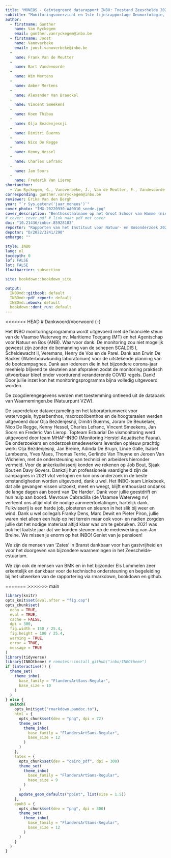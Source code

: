 ```yaml
--- 
title: "MONEOS - Geïntegreerd datarapport INBO: Toestand Zeeschelde 2021"
subtitle: "Monitoringsoverzicht en 1ste lijnsrapportage Geomorfologie, diversiteit Habitats en diversiteit Soorten"
author: 
  - firstname: Gunther
    name: Van Ryckegem
    email: gunther.vanryckegem@inbo.be 
  - firstname: Joost
    name: Vanoverbeke
    email: joost.vanoverbeke@inbo.be
  - 
    name: Frank Van de Meutter
  - 
    name: Bart Vandevoorde
  - 
    name: Wim Mertens
  - 
    name: Amber Mertens
  - 
    name: Alexander Van Braeckel
  - 
    name: Vincent Smeekens
  - 
    name: Koen Thibau
  - 
    name: Olja Bezdenjesnji
  - 
    name: Dimitri Buerms
  - 
    name: Nico De Regge
  - 
    name: Kenny Hessel
  - 
    name: Charles Lefranc
  - 
    name: Jan Soors
  - 
    name: Frederik Van Lierop
shortauthor: 
  - Van Ryckegem, G., Vanoverbeke, J., Van de Meutter, F., Vandevoorde, B., Mertens, W., Mertens, A., Van Braeckel, A., Smeekens, V., Thibau, K., Bezdenjesnji, O., Buerms, D., De Regge, N., Hessel, K., Lefranc, C., Soors, J., Van Lierop, F.
corresponding: gunther.vanryckegem@inbo.be
reviewer: Erika Van den Bergh
year: "`r Sys.getenv('jaar_moneos')`"
cover_photo: "IMG-20220930-WA0010_snede.jpg"
cover_description: "Benthosstaalname op het Groot Schoor van Hamme (nieuwe ontpoldering) eind september 2022 (foto door Dimitri Buerms)."
# cover: cover.pdf # link naar pdf met cover
doi: "10.21436/inbor.85928183"
reportnr: "Rapporten van het Instituut voor Natuur- en Bosonderzoek 2022 (26)"
depotnr: "D/2022/3241/290"
embargo: ""

style: INBO
lang: nl
tocdepth: 0
lof: FALSE
lot: FALSE
floatbarrier: subsection

site: bookdown::bookdown_site

output:
  INBOmd::gitbook: default
  INBOmd::pdf_report: default
  INBOmd::ebook: default
  bookdown::dont_run: default
---
```



<<<<<<< HEAD
# Dankwoord/Voorwoord {-}

Het INBO monitoringsprogramma wordt uitgevoerd met de financiële steun van de Vlaamse Waterweg nv, Maritieme Toegang (MT) en het Agentschap voor Natuur en Bos (ANB).
Waarvoor dank.
De monitoring zou niet mogelijk geweest zijn zonder de bemanning van de schepen SCALDIS I, Scheldewacht II, Veremans, Henry de Vos en de Parel.
Dank aan Erwin De Backer (Waterbouwkundig laboratorium) voor de uitstekende planning van de bootcampagnes.
Dank aan iedereen die in het bijzondere corona-jaar meehielp blijvend te sleutelen aan afspraken zodat de monitoring praktisch uitvoerbaar bleef onder voordurend veranderende COVID regels.
Dank!
Door jullie inzet kon het monitoringsprogramma bijna volledig uitgevoerd worden.

De zoogdierengegevens werden met toestemming ontleend uit de databank van Waarnemingen.be (Natuurpunt VZW).

De superdeluxe dataverzameling en het laboratoriumwerk voor watervogels, hyperbenthos, macrozoöbenthos en de hoogteraaien werden uitgevoerd door Olja Bezdenjesnji, Dimitri Buerms, Joram De Beukelaer, Nico De Regge, Kenny Hessel, Charles Lefranc, Vincent Smeekens, Jan Soors en Frederic Van Lierop.
Topteam Estuaria!
De vismonitoring werd uitgevoerd door team MHAF-INBO (Monitoring Herstel Aquatische Fauna).
De onderzoekers en onderzoeksmedewerkers leverden opnieuw prachtig werk: Olja Bezdenjesnji, Jan Breine, Adinda De Bruyn, Linde Galle, Isabel Lambeens, Yves Maes, Thomas Terrie, Gerlinde Van Thuyne en Jeroen Van Wichelen, met de ondersteuning van technici en arbeiders hieronder vermeld.
Voor de ankerkuilvisserij konden we rekenen op Job Bout, Sjaak Bout en Davy Govers.
Dankzij hun professionele vaardigheid zijn de campagnes in 2021 vlot verlopen en kon ons onderzoek in de beste omstandigheden worden uitgevoerd, dank u wel.
Het INBO-team Linkebeek, dat alle gevangen vissen uitzoekt, meet en weegt, blijft enthousiast ondanks de lange dagen aan boord van 'De Harder'.
Dank voor jullie geestdrift en hun hulp aan boord.
Mevrouw Cabradilla (de Vlaamse Waterweg nv) verleent ons altijd vlot de nodige aanmeertoelatingen, hartelijk dank.
Fuikvisserij is een harde job, ploeteren en sleuren in het slik bij weer en wind.
Dank u wel collega's Franky Dens, Marc Dewit en Pieter Piron, jullie waren niet alleen een hulp op het terrein maar ook voor- en nadien zorgden jullie dat het nodige materiaal altijd klaar was om te gebruiken.
2021 was ook het laatste jaar dat we konden steunen op de medewerking van Jan Breine.
We missen je enorm op het INBO!
Geniet van je pensioen!

We zijn de mensen van 'Zates' in Branst dankbaar voor hun gastvrijheid en voor het doorgeven van bijzondere waarnemingen in het Zeeschelde-estuarium.

We zijn ook de mensen van BMK en in het bijzonder Els Lommelen zeer erkentelijk en dankbaar voor de technische ondersteuning en begeleiding bij het uitwerken van de rapportering via rmarkdown, bookdown en github.


=======
>>>>>>> main
```r
library(knitr)
opts_knit$set(eval.after = "fig.cap")
opts_chunk$set(
  echo = TRUE, 
  eval = TRUE,
  cache = FALSE,
  dpi = 300,
  fig.width = 150 / 25.4,
  fig.height = 100 / 25.4,
  warning = TRUE,
  error = TRUE,
  message = TRUE
)
library(tidyverse)
library(INBOtheme) # remotes::install_github("inbo/INBOtheme")
if (interactive()) {
  theme_set(
    theme_inbo(
      base_family = "FlandersArtSans-Regular",
      base_size = 10
    )
  )
} else {
  switch(
    opts_knit$get("rmarkdown.pandoc.to"),
    html = {
      opts_chunk$set(dev = "png", dpi = 72)
      theme_set(
        theme_inbo(
          base_family = "FlandersArtSans-Regular", 
          base_size = 12
        )
      )
    },
    latex = {
      opts_chunk$set(dev = "cairo_pdf", dpi = 300)
      theme_set(
        theme_inbo(
          base_family = "FlandersArtSans-Regular", 
          base_size = 9
        )
      )
      update_geom_defaults("point", list(size = 1.5))
    },
    epub3 = {
      opts_chunk$set(dev = "png", dpi = 300)
      theme_set(
        theme_inbo(
          base_family = "FlandersArtSans-Regular", 
          base_size = 12
        )
      )
    }
  )
}
```

